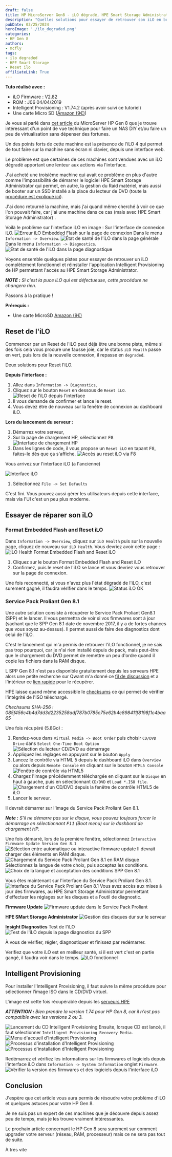 ```yaml
---
draft: false
title: HP MicroServer Gen8 - iLO dégradé, HPE Smart Storage Administrator manquant,  solutions ?
description: "Quelles solutions pour essayer de retrouver son iLO en bonne santé et le retour de HPE Smart Storage Administrator sur les HP Gen 8"
pubDate: 03/25/2024
heroImage: './ilo_degraded.png'
categories:
- HP Gen 8
authors: 
- mcfly
tags:
- ilo degraded
- HPE Smart Storage
- Reset ilo
affiliateLink: True
---
```


**Tuto réalisé avec :**
* iLO Firmware : V2.82
* ROM : J06 04/04/2019
* Intelligent Provisioning : V1.74.2 (après avoir suivi ce tutoriel)
* Une carte Micro SD ([Amazon (9€)](https://amzn.to/498Um5d))

Je vous ai parlé dans [cet article](/blog/hp_gen_8_mise_en_place/) du MicroServer HP Gen 8 que je trouve intéressant d'un point de vue technique pour faire un NAS DIY et/ou faire un peu de virtualisation sans dépenser des fortunes.

Un des points forts de cette machine est la présence de l'iLO 4 qui permet de tout faire sur la machine sans écran ni clavier, depuis une interface web.

Le problème est que certaines de ces machines sont vendues avec un iLO dégradé apportant une lenteur aux actions via l'interface.

J'ai acheté une troisième machine qui avait ce problème en plus d'autre comme l'impossibilité de démarrer le logiciel HPE Smart Storage Administrator qui permet, en autre, la gestion du Raid matériel, mais aussi de booter sur un SSD installé a la place du lecteur de DVD (toute la [procédure est expliqué ici](/blog/hp_gen_8_mise_en_place/)).

J'ai donc retourné la machine, mais j'ai quand même cherché à voir ce que l'on pouvait faire, car j'ai une machine dans ce cas (mais avec HPE Smart Storage Administrator) .

Voilà le problème sur l'interface iLO en image :
Sur l'interface de connexion iLO.
![Erreur iLO Embedded Flash sur la page de connexion](./img/ilo_connexion_degraded.jpeg)
Dans le menu `Information -> Overview`.
![État de santé de l'iLO dans la page générale](./img/ilo_degraded.png)
Dans le menu `Information -> Diagnostics`.
![État de santé de l'iLO dans la page diagnostique](./img/ilo_degraded_2.png)

Voyons ensemble quelques pistes pour essayer de retrouver un iLO complètement fonctionnel et réinstaller l'application Intelligent Provisioning de HP permettant l'accès au HPE Smart Storage Administrator.

***NOTE :** Si c'est la puce iLO qui est défectueuse, cette procédure ne changera rien.*

Passons à la pratique !

**Prérequis :**

* Une carte MicroSD [Amazon (9€)](https://amzn.to/498Um5d)

## Reset de l'iLO

Commencer par un Reset de l'iLO peut déjà être une bonne piste, même si des fois cela vous procure une fausse joie, car le status `iLO Health` passe en vert, puis lors de la nouvelle connexion, il repasse en `degraded`.

Deux solutions pour Reset l'iLO.

**Depuis l'interface :**
1. Allez dans `Information -> Diagnostics`,
1. Cliquez sur le bouton `Reset` en dessous de `Reset iLO`.
![Reset de l'iLO depuis l'interface](./img/ilo_reset_via_ui.png)
1. Il vous demande de confirmer et lance le reset.
1. Vous devez être de nouveau sur la fenêtre de connexion au dashboard iLO.


**Lors du lancement du serveur :**
1. Démarrez votre serveur,
1. Sur la page de chargement HP, sélectionnez <kbd>F8</kbd>
![Interface de chargement HP](./img/interface_chargement_hp.png)
1. Dans les lignes de code, il vous propose un  `Reset iLO` en tapant <kbd>F8</kbd>, faites-le dès que ça s'affiche.
![Accès au reset iLO via F8](./img/interface_hp_ilo.png)

Vous arrivez sur l'interface iLO (a l'ancienne)

![Interface iLO](./img/interface_ilo.png)
1. Sélectionnez `File -> Set Defaults`

C'est fini. Vous pouvez aussi gérer les utilisateurs depuis cette interface, mais via l'UI c'est un peu plus moderne.

## Essayer de réparer son iLO
### Format Embedded Flash and Reset iLO

Dans `Information -> Overview`, cliquez sur `iLO Health` puis sur la nouvelle page, cliquez de nouveau sur `iLO Health`.
Vous devriez avoir cette page :
![iLO Health Format Embedded Flash and Reset iLO](./img/format_embedded_flash_and_reset_ilo.png)
1. Cliquez sur le bouton Format Embedded Flash and Reset iLO
1. Confirmez, puis le reset de l'iLO se lance et vous devriez vous retrouver sur la page de connexion.

Une fois reconnecté, si vous n'avez plus l'état dégradé de l'iLO, c'est surement gagné, il faudra vérifier dans le temps.
![Status iLO OK](./img/ilo_ok.png)

### Service Pack Proliant Gen 8.1
Une autre solution consiste à récupérer le Service Pack Proliant Gen8.1 (SPP) et le lancer. Il vous permettra de voir si vos firmwares sont à jour (sachant que le SPP Gen 8.1 date de novembre 2017, il y a de fortes chances que vous soyez au-dessus). Il permet aussi de faire des diagnostics dont celui de l'iLO.

C'est le lancement qui m'a permis de retrouver l'iLO fonctionnel, je ne sais pas trop pourquoi, car je n'ai rien installé depuis de pack, mais peut-être que le chargement du DVD permet de remettre un peu d'ordre quand il copie les fichiers dans la RAM disque.

L SPP Gen 8.1 n'est pas disponible gratuitement depuis les serveurs HPE alors une petite recherche sur Qwant m'a donné ce [fil de discussion](https://www.reddit.com/r/homelab/comments/hv5qol/hp_service_pack_for_proliant_spp_version_gen81/?rdt=43510) et a l'intérieur ce [lien rapide](https://soft.silinet.net/hp/P03093_001_spp-Gen8.1-SPPGen81.4.iso) pour le récupérer.

HPE laisse quand même accessible le [checksums](https://support.hpe.com/connect/s/softwaredetails?language=fr&softwareId=MTX_ff582daf008c4f529c4d6c28f6&tab=Installation+Instructions) ce qui permet de vérifier l'intégrité de l'ISO téléchargé.

*Chechsums SHA-256 : 085f456c4b4d7dd3d2235258adf787b0785c75e62b4c898411f8198f1c4baa65*

Une fois récupéré (5.8Go) :
1. Rendez-vous dans `Virtual Media -> Boot Order` puis choisir `CD/DVD Drive` dans `Select One-Time Boot Option`
![Sélection du lecteur CD/DVD au démarrage](./img/ilo_boot_order_select_one_time.png)
1. Appliquez les réglages en appuyant sur le bouton `Apply`
1. Lancez le contrôle via HTML 5 depuis le dashboard iLO dans `Overview` ou alors depuis `Remote Console` en cliquant sur le bouton `HTML5 Console`
![Fenêtre de contrôle via HTML5](./img/ilo_connexion_html5.png)
1. Chargez l'image précédemment téléchargée en cliquant sur le `Disque` en haut à gauche, puis en sélectionnant `CD/DVD` et `Load *.ISO file`.
![Chargement d'un CD/DVD depuis la fenêtre de contrôle HTML5 de iLO](./img/ilo_html5_chargement_cd_dvd.png)
1. Lancer le serveur.

Il devrait démarrer sur l'image du Service Pack Proliant Gen 8.1.

***Note :** S'il ne démarre pas sur le disque, vous pouvez toujours forcer le démarrage en sélectionnant <kbd>F11</kbd> (Boot menu) sur le dashbord de chargement HP.*

Une fois démarré, lors de la première fenêtre, sélectionnez `Interactive Firmware Update Version Gen 8.1`
![Sélection entre automatique ou interactive firmware update](./img/spp_interactive_firmware_update.png)
Il devrait charger des éléments en RAM disque.
![Chargement du Service Pack Proliant Gen 8.1 en RAM disque](./img/spp_chargement.png)
Sélectionnez la langue de votre choix, puis acceptez les conditions.
![Choix de la langue et acceptation des conditions SPP Gen 8.1](./img/spp_langue_reglement.png)

Vous êtes maintenant sur l'interface du Service Pack Proliant Gen 8.1.
![Interface du Service Pack Proliant Gen 8.1](./img/spp_interface.png)
Vous avez accès aux mises à jour des firmwares, au HPE Smart Storage Administrator permettant d'effectuer les réglages sur les disques et a l'outil de diagnostic.

**Firmware Update**
![Firmware update dans le Service Pack Proliant](./img/spp_firmware_update.png)

**HPE SMart Storage Administrator**
![Gestion des disques dur sur le serveur](./img/spp_hpe_smart_storage_administrator.png)

**Insight Diagnostics**
Test de l'iLO
![Test de l'iLO depuis la page diagnostics du SPP](./img/spp_diagnostic_ilo.png)

À vous de vérifier, régler, diagnostiquer et finissez par redémarrer.

Verifiez que votre iLO est en meilleur santé, si il est vert c'est en partie gangé, il faudra voir dans le temps.
![iLO fonctionnel](./img/ilo_ok.png)
## Intelligent Provisioning
Pour installer l'Intelligent Provisioning, il faut suivre la même procédure pour sélectionner l'image ISO dans le CD/DVD virtuel.

L'image est cette fois récupérable depuis les [serveurs HPE](https://support.hpe.com/connect/s/softwaredetails?language=en_US&softwareId=MTX_bf5521c396f2440bb0cb5efa87)

***ATTENTION :** Bien prendre la version 1.74 pour HP Gen 8, car il n'est pas compatible avec les versions 2 ou 3.*

![Lancement du CD Intelligent Provisioning](./img/ip_174_lancement.png)
Ensuite, lorsque CD est lancé, il faut sélectionner `Intelligent Provisioning Recovery Media`.
![Menu d'accueil d'Intelligent Provisioning](./img/IP_174_menu.png)
![Processus d'installation d'Intelligent Provisioning](./img/ip_174_installation.png)
![Processus d'installation d'Intelligent Provisioning](./img/ip_174_installation_2.png)

Redémarrez et vérifiez les informations sur les firmwares et logiciels depuis l'interface iLO dans `Information -> System Information` onglet `Firmware`.
![Vérifier la version des firmwares et des logiciels depuis l'interface iLO](./img/ilo_version_fimrware.png)

## Conclusion

J'espère que cet article vous aura permis de résoudre votre problème d'iLO et quelques astuces pour votre HP Gen 8.

Je ne suis pas un expert de ces machines que je découvre depuis assez peu de temps, mais je les trouve vraiment intéressantes.

Le prochain article concernant le HP Gen 8 sera surement sur comment upgrader votre serveur (réseau, RAM, processeur) mais ce ne sera pas tout de suite.

À très vite
